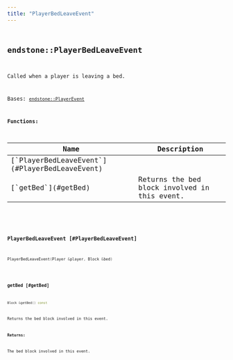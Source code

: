 ```yaml
---
title: "PlayerBedLeaveEvent"
---
```


## <code className="doc-symbol doc-symbol-class"/> endstone::PlayerBedLeaveEvent

Called when a player is leaving a bed.


Bases: [`endstone::PlayerEvent`](player_event)
















**Functions:**

<table>
<thead>
   <tr>
      <th>Name</th>
      <th>Description</th>
   </tr>
</thead>
<tbody>
<tr key="classendstone_1_1_player_bed_leave_event_1accad2b701e80790adc36ddd390720d01">
    <td>[`PlayerBedLeaveEvent`](#PlayerBedLeaveEvent)</td>
    <td></td>
</tr>
<tr key="classendstone_1_1_player_bed_leave_event_1aca06f33b1924e60bf91cd279c0389ab3">
    <td>[`getBed`](#getBed)</td>
    <td>Returns the bed block involved in this event.</td>
</tr>
</tbody>
</table>

### <code className="doc-symbol doc-symbol-function"/> PlayerBedLeaveEvent [#PlayerBedLeaveEvent]

```cpp
PlayerBedLeaveEvent(Player &player, Block &bed)
```
### <code className="doc-symbol doc-symbol-function"/> getBed [#getBed]

```cpp
Block &getBed() const
```

Returns the bed block involved in this event.





**Returns:**

The bed block involved in this event. 





        